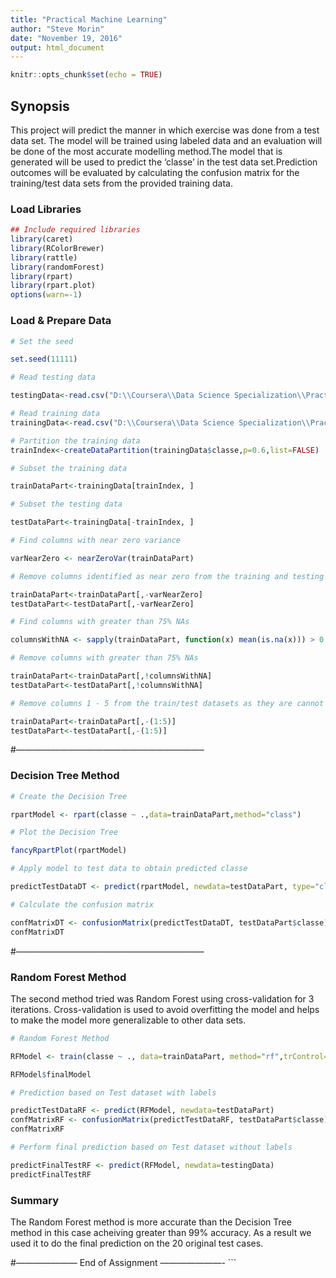 ---
title: "Practical Machine Learning"
author: "Steve Morin"
date: "November 19, 2016"
output: html_document
---

```{r setup, include=FALSE}
knitr::opts_chunk$set(echo = TRUE)
```

## Synopsis

This project will predict the manner in which exercise was done from a test data set. The model will be trained using labeled data and an evaluation will be done of the most accurate modelling method.The model that is generated will be used to predict the 'classe' in the test data set.Prediction outcomes will be evaluated by calculating the confusion matrix for the training/test data sets from the provided training data.


### Load Libraries

```{r}
## Include required libraries
library(caret)
library(RColorBrewer)
library(rattle)
library(randomForest)
library(rpart)
library(rpart.plot)
options(warn=-1)
```

### Load & Prepare Data

```{r}
# Set the seed

set.seed(11111)
```

```{r}
# Read testing data

testingData<-read.csv("D:\\Coursera\\Data Science Specialization\\Practical Machine Learning\\Assignment\\pml-testing.csv")
```

```{r}
# Read training data
trainingData<-read.csv("D:\\Coursera\\Data Science Specialization\\Practical Machine Learning\\Assignment\\pml-training.csv")

```


```{r}
# Partition the training data
trainIndex<-createDataPartition(trainingData$classe,p=0.6,list=FALSE)

```


```{r}
# Subset the training data

trainDataPart<-trainingData[trainIndex, ]

```


```{r}
# Subset the testing data

testDataPart<-trainingData[-trainIndex, ]

```

```{r}

# Find columns with near zero variance

varNearZero <- nearZeroVar(trainDataPart)
```
```{r}
# Remove columns identified as near zero from the training and testing data sets

trainDataPart<-trainDataPart[,-varNearZero]
testDataPart<-testDataPart[,-varNearZero]
```

```{r}
# Find columns with greater than 75% NAs

columnsWithNA <- sapply(trainDataPart, function(x) mean(is.na(x))) > 0.75
```

```{r}
# Remove columns with greater than 75% NAs

trainDataPart<-trainDataPart[,!columnsWithNA]
testDataPart<-testDataPart[,!columnsWithNA]
```


```{r}

# Remove columns 1 - 5 from the train/test datasets as they are cannot be used in the analysis

trainDataPart<-trainDataPart[,-(1:5)]
testDataPart<-testDataPart[,-(1:5)]
```

#-----------------------------------------------------------------

### Decision Tree Method

```{r}

# Create the Decision Tree

rpartModel <- rpart(classe ~ .,data=trainDataPart,method="class")

# Plot the Decision Tree

fancyRpartPlot(rpartModel)
```


```{r}

# Apply model to test data to obtain predicted classe

predictTestDataDT <- predict(rpartModel, newdata=testDataPart, type="class")

```


```{r}

# Calculate the confusion matrix

confMatrixDT <- confusionMatrix(predictTestDataDT, testDataPart$classe)
confMatrixDT

```
#-----------------------------------------------------------------

### Random Forest Method

The second method tried was Random Forest using cross-validation for 3 iterations. Cross-validation is used to avoid overfitting the model and helps to make the model more generalizable to other data sets.


```{r}

# Random Forest Method

RFModel <- train(classe ~ ., data=trainDataPart, method="rf",trControl=trainControl(method="cv", number=3, verboseIter=FALSE))

RFModel$finalModel

```

```{r}

# Prediction based on Test dataset with labels

predictTestDataRF <- predict(RFModel, newdata=testDataPart)
confMatrixRF <- confusionMatrix(predictTestDataRF, testDataPart$classe)
confMatrixRF

# Perform final prediction based on Test dataset without labels

predictFinalTestRF <- predict(RFModel, newdata=testingData)
predictFinalTestRF
```
### Summary

The Random Forest method is more accurate than the Decision Tree method in this case acheiving greater than 99% accuracy. As a result we used it to do the final prediction on the 20 original test cases.

#--------------------- End of Assignment ----------------------
```